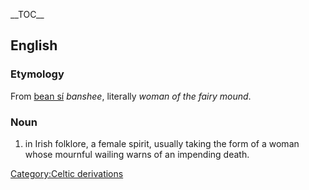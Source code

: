 {{wikipedia}}
__TOC__
==English==
===Etymology===
From {{Ir.}} [[bean sí]] ''banshee'', literally ''woman of the fairy mound''.

===Noun===
#in Irish folklore, a female spirit, usually taking the form of a woman whose mournful wailing warns of an impending death.

[[Category:Celtic derivations]]